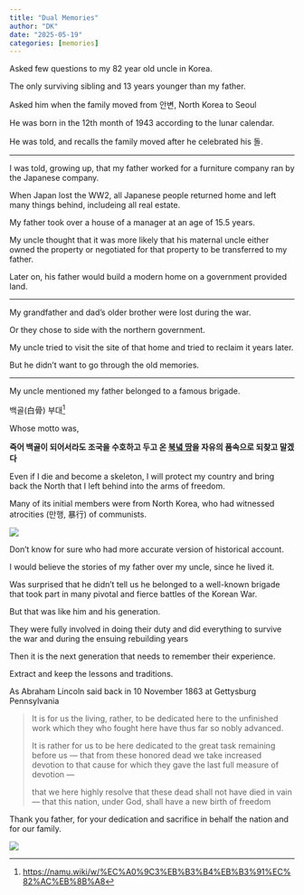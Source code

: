 ```yaml
---
title: "Dual Memories"
author: "DK"
date: "2025-05-19"
categories: [memories]
---
```


Asked few questions to my 82 year old uncle in Korea.

The only surviving sibling and 13 years younger than my father.

Asked him when the family moved from 안변, North Korea to Seoul

He was born in the 12th month of 1943 according to the lunar calendar.

He was told, and recalls the family moved after he celebrated his 돌.

---

I was told, growing up, that my father worked for a furniture company ran by the Japanese company.

When Japan lost the WW2, all Japanese people returned home and left many things behind, includeing all real estate.

My father took over a house of a manager at an age of 15.5 years.

My uncle thought that it was more likely that his maternal uncle either owned the property or negotiated for that property to be transferred to my father.

Later on, his father would build a modern home on a government provided land.

---

My grandfather and dad's older brother were lost during the war.

Or they chose to side with the northern government.

My uncle tried to visit the site of that home and tried to reclaim it years later.

But he didn't want to go through the old memories.

---

My uncle mentioned my father belonged to a famous brigade.

백골(白骨) 부대^[<https://namu.wiki/w/%EC%A0%9C3%EB%B3%B4%EB%B3%91%EC%82%AC%EB%8B%A8>]

Whose motto was,

**죽어 백골이 되어서라도 조국을 수호하고 두고 온 [북녘 땅](https://namu.wiki/w/%EC%9D%B4%EB%B6%81%205%EB%8F%84 "이북 5도")을 자유의 품속으로 되찾고 말겠다**

Even if I die and become a skeleton, I will protect my country and bring back the North that I left behind into the arms of freedom.

Many of its initial members were from North Korea, who had witnessed atrocities (만행, 暴行) of communists.

![](images/20250515_111619.jpg)

Don't know for sure who had more accurate version of historical account.

I would believe the stories of my father over my uncle, since he lived it.

Was surprised that he didn't tell us he belonged to a well-known brigade that took part in many pivotal and fierce battles of the Korean War.

But that was like him and his generation.

They were fully involved in doing their duty and did everything to survive the war and during the ensuing rebuilding years

Then it is the next generation that needs to remember their experience.

Extract and keep the lessons and traditions.

As Abraham Lincoln said back in 10 November 1863 at Gettysburg Pennsylvania

> It is for us the living, rather, to be dedicated here to the unfinished work which they who fought here have thus far so nobly advanced.
>
> It is rather for us to be here dedicated to the great task remaining before us — that from these honored dead we take increased devotion to that cause for which they gave the last full measure of devotion —
>
> that we here highly resolve that these dead shall not have died in vain — that this nation, under God, shall have a new birth of freedom

Thank you father, for your dedication and sacrifice in behalf the nation and for our family.

![](images/20250506_225929 Copy.JPG)
